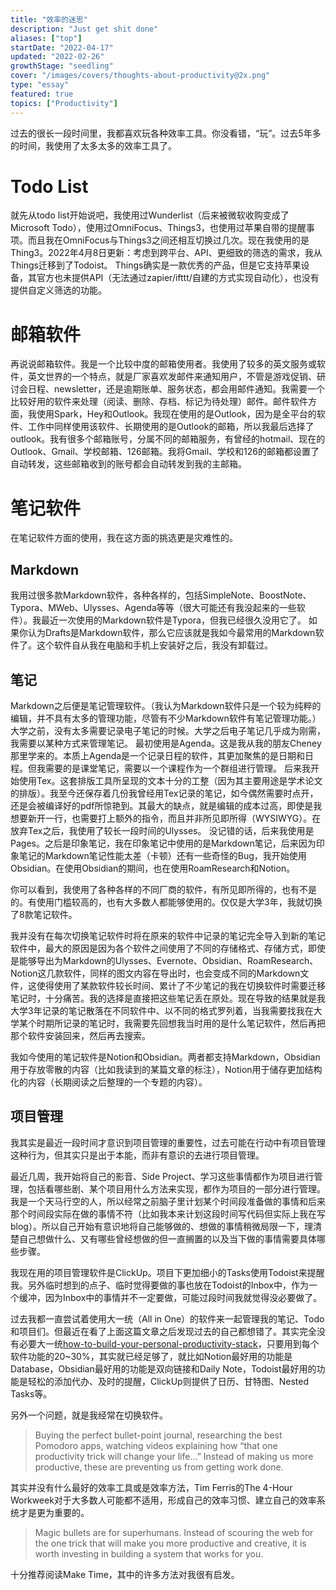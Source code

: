 ```yaml
---
title: "效率的迷思"
description: "Just get shit done"
aliases: ["top"]
startDate: "2022-04-17"
updated: "2022-02-26"
growthStage: "seedling"
cover: "/images/covers/thoughts-about-productivity@2x.png"
type: "essay"
featured: true
topics: ["Productivity"]
---
```


过去的很长一段时间里，我都喜欢玩各种效率工具。你没看错，“玩”。过去5年多的时间，我使用了太多太多的效率工具了。

# Todo List

就先从todo list开始说吧，我使用过Wunderlist（后来被微软收购变成了Microsoft Todo），使用过OmniFocus、Things3，也使用过苹果自带的提醒事项。而且我在OmniFocus与Things3之间还相互切换过几次。现在我使用的是Thing3。<Footnote idName={1}>2022年4月8日更新：考虑到跨平台、API、更细致的筛选的需求，我从Things迁移到了Todoist。 Things确实是一款优秀的产品，但是它支持苹果设备，其官方也未提供API（无法通过zapier/ifttt/自建的方式实现自动化），也没有提供自定义筛选的功能。</Footnote>

# 邮箱软件
再说说邮箱软件。我是一个比较中度的邮箱使用者。我使用了较多的英文服务或软件，英文世界的一个特点，就是厂家喜欢发邮件来通知用户，不管是游戏促销、研讨会日程、newsletter，还是逾期账单、服务状态，都会用邮件通知。我需要一个比较好用的软件来处理（阅读、删除、存档、标记为待处理）邮件。邮件软件方面，我使用Spark，Hey和Outlook。我现在使用的是Outlook，因为是全平台的软件、工作中同样使用该软件、长期使用的是Outlook的邮箱，所以我最后选择了outlook。我有很多个邮箱账号，分属不同的邮箱服务，有曾经的hotmail、现在的Outlook、Gmail、学校邮箱、126邮箱。我将Gmail、学校和126的邮箱都设置了自动转发，这些邮箱收到的账号都会自动转发到我的主邮箱。

# 笔记软件
在笔记软件方面的使用，我在这方面的挑选更是灾难性的。

## Markdown
我用过很多款Markdown软件，各种各样的，包括SimpleNote、BoostNote、Typora、MWeb、Ulysses、Agenda等等（很大可能还有我没起来的一些软件）。我最近一次使用的Markdown软件是Typora，但我已经很久没用它了。
如果你认为Drafts是Markdown软件，那么它应该就是我如今最常用的Markdown软件了。这个软件自从我在电脑和手机上安装好之后，我没有卸载过。

## 笔记
Markdown之后便是笔记管理软件。（我认为Markdown软件只是一个较为纯粹的编辑，并不具有太多的管理功能，尽管有不少Markdown软件有笔记管理功能。）
大学之前，没有太多需要记录电子笔记的时候。大学之后电子笔记几乎成为刚需，我需要以某种方式来管理笔记。
最初使用是Agenda。这是我从我的朋友Cheney那里学来的。本质上Agenda是一个记录日程的软件，其更加聚焦的是日期和日程。但我需要的是课堂笔记，需要以一个课程作为一个群组进行管理。
后来我开始使用Tex。这套排版工具所呈现的文本十分的工整（因为其主要用途是学术论文的排版）。我至今还保存着几份我曾经用Tex记录的笔记，如今偶然需要时点开，还是会被编译好的pdf所惊艳到。其最大的缺点，就是编辑的成本过高，即使是我想要新开一行，也需要打上额外的指令，而且并非所见即所得（WYSIWYG）。在放弃Tex之后，我使用了较长一段时间的Ulysses。
没记错的话，后来我使用是Pages。之后是印象笔记，我在印象笔记中使用的是Markdown笔记，后来因为印象笔记的Markdown笔记性能太差（卡顿）还有一些奇怪的Bug，我开始使用Obsidian。在使用Obsidian的期间，也在使用RoamResearch和Notion。

你可以看到，我使用了各种各样的不同厂商的软件，有所见即所得的，也有不是的。有使用门槛较高的，也有大多数人都能够使用的。仅仅是大学3年，我就切换了8款笔记软件。

我并没有在每次切换笔记软件时将在原来的软件中记录的笔记完全导入到新的笔记软件中，最大的原因是因为各个软件之间使用了不同的存储格式、存储方式，即使是能够导出为Markdown的Ulysses、Evernote、Obsidian、RoamResearch、Notion这几款软件，同样的图文内容在导出时，也会变成不同的Markdown文件，这使得使用了某款软件较长时间、累计了不少笔记的我在切换软件时需要迁移笔记时，十分痛苦。我的选择是直接把这些笔记丢在原处。现在导致的结果就是我大学3年记录的笔记散落在不同软件中、以不同的格式罗列着，当我需要找我在大学某个时期所记录的笔记时，我需要先回想我当时用的是什么笔记软件，然后再把那个软件安装回来，然后再去搜索。

我如今使用的笔记软件是Notion和Obsidian。两者都支持Markdown，Obsidian用于存放零散的内容（比如我读到的某篇文章的标注），Notion用于储存更加结构化的内容（长期阅读之后整理的一个专题的内容）。

## 项目管理

我其实是最近一段时间才意识到项目管理的重要性，过去可能在行动中有项目管理这种行为，但其实只是出于本能，而非有意识的去进行项目管理。

最近几周，我开始将自己的影音、Side Project、学习这些事情都作为项目进行管理，包括看哪些剧、某个项目用什么方法来实现，都作为项目的一部分进行管理。我是一个天马行空的人，所以经常之前脑子里计划某个时间段准备做的事情和后来那个时间段实际在做的事情不符（比如我本来计划这段时间写代码但实际上我在写blog）。所以自己开始有意识地将自己能够做的、想做的事情稍微局限一下，理清楚自己想做什么、又有哪些曾经想做的但一直搁置的以及当下做的事情需要具体哪些步骤。

我现在用的项目管理软件是ClickUp。项目下更加细小的Tasks使用Todoist来提醒我。另外临时想到的点子、临时觉得要做的事也放在Todoist的Inbox中，作为一个缓冲，因为Inbox中的事情并不一定要做，可能过段时间我就觉得没必要做了。

过去我都一直尝试着使用大一统（All in One）的软件来一起管理我的笔记、Todo和项目们。但最近在看了上面这篇文章之后发现过去的自己都想错了。其实完全没有必要大一统<Footnote idName={2}>[how-to-build-your-personal-productivity-stack](https://fortelabs.co/blog/how-to-build-your-personal-productivity-stack/)</Footnote>，只要用到每个软件功能的20~30%，其实就已经足够了，就比如Notion最好用的功能是Database，Obsidian最好用的功能是双向链接和Daily Note，Todoist最好用的功能是轻松的添加代办、及时的提醒，ClickUp则提供了日历、甘特图、Nested Tasks等。

另外一个问题，就是我经常在切换软件。

> Buying the perfect bullet-point journal, researching the best Pomodoro apps, watching videos explaining how “that one productivity trick will change your life…” Instead of making us more productive, these are preventing us from getting work done.

其实并没有什么最好的效率工具或是效率方法，Tim Ferris的The 4-Hour Workweek对于大多数人可能都不适用，形成自己的效率习惯、建立自己的效率系统才是更为重要的。

> Magic bullets are for superhumans. Instead of scouring the web for the one trick that will make you more productive and creative, it is worth investing in building a system that works for you.

十分推荐阅读Make Time，其中的许多方法对我很有启发。

